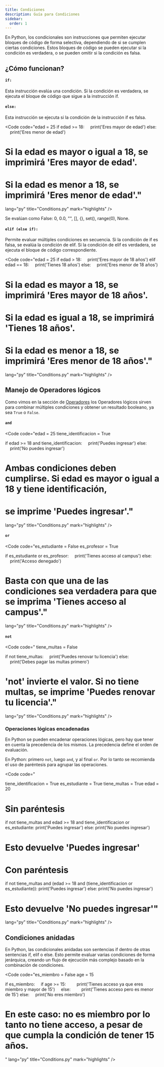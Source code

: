 ```yaml
---
title: Condiciones
description: Guía para Condiciones
sidebar:
  order: 1
---
```




En Python, los condicionales son instrucciones que permiten ejecutar bloques de código de forma selectiva, dependiendo de si se cumplen ciertas condiciones. Estos bloques de código se pueden ejecutar si la condición es verdadera, o se pueden omitir si la condición es falsa. 

## ¿Cómo funcionan?

#### `if:`
Esta instrucción evalúa una condición. Si la condición es verdadera, se ejecuta el bloque de código que sigue a la instrucción if. 

#### `else:`

Esta instrucción se ejecuta si la condición de la instrucción if es falsa. 

<Code 
code="edad = 25
if edad >= 18:
&nbsp;&nbsp;&nbsp;&nbsp;print('Eres mayor de edad')
else:
&nbsp;&nbsp;&nbsp;&nbsp;print('Eres menor de edad')

# Si la edad es mayor o igual a 18, se imprimirá 'Eres mayor de edad'.
# Si la edad es menor a 18, se imprimirá 'Eres menor de edad'." 
       
lang="py" 
title="Conditions.py" 
mark="highlights" />

<Aside type='note'>
  Se evalúan como False: 0, 0.0, "", [], {}, set(), range(0), None.
</Aside>

#### `elif (else if):`

Permite evaluar múltiples condiciones en secuencia. Si la condición de if es falsa, se evalúa la condición de elif. Si la condición de elif es verdadera, se ejecuta el bloque de código correspondiente. 

<Code 
code="edad = 25
if edad > 18:
&nbsp;&nbsp;&nbsp;&nbsp;print('Eres mayor de 18 años')
elif edad == 18:
&nbsp;&nbsp;&nbsp;&nbsp;print('Tienes 18 años')
else:
&nbsp;&nbsp;&nbsp;&nbsp;print('Eres menor de 18 años')

# Si la edad es mayor a 18, se imprimirá 'Eres mayor de 18 años'.
# Si la edad es igual a 18, se imprimirá 'Tienes 18 años'.
# Si la edad es menor a 18, se imprimirá 'Eres menor de 18 años'." 
       
lang="py" 
title="Conditions.py" 
mark="highlights" />

## Manejo de Operadores lógicos

Como vimos en la sección de [Operadores](/es/syntaxbasic/operators/) los Operadores lógicos sirven para combinar múltiples condiciones y obtener un resultado booleano, ya sea `True` o `False`.

#### `and`

<Code 
code="edad = 25
tiene_identificacion = True

if edad >= 18 and tiene_identificacion:
&nbsp;&nbsp;&nbsp;&nbsp;print('Puedes ingresar')
else:
&nbsp;&nbsp;&nbsp;&nbsp;print('No puedes ingresar')

# Ambas condiciones deben cumplirse. Si edad es mayor o igual a 18 **y** tiene identificación, 
# se imprime 'Puedes ingresar'." 
       
lang="py" 
title="Conditions.py" 
mark="highlights" />

#### `or`

<Code 
code="es_estudiante = False
es_profesor = True

if es_estudiante or es_profesor:
&nbsp;&nbsp;&nbsp;&nbsp;print('Tienes acceso al campus')
else:
 &nbsp;&nbsp;&nbsp;&nbsp;print('Acceso denegado')

# Basta con que una de las condiciones sea verdadera para que se imprima 'Tienes acceso al campus'."

       
lang="py" 
title="Conditions.py" 
mark="highlights" />

#### `not`

<Code 
code="
tiene_multas = False

if not tiene_multas:
&nbsp;&nbsp;&nbsp;&nbsp;print('Puedes renovar tu licencia')
else:
&nbsp;&nbsp;&nbsp;&nbsp;print('Debes pagar las multas primero')

# 'not' invierte el valor. Si no tiene multas, se imprime 'Puedes renovar tu licencia'."

       
lang="py" 
title="Conditions.py" 
mark="highlights" />

### Operaciones lógicas encadenadas
En Python se pueden encadenar operaciones lógicas, pero hay que tener en cuenta la precedencia de los mismos.
La precedencia define el orden de evaluación. 

En Python: primero `not`, luego `and`, y al final `or`. Por lo tanto se recomienda el uso de paréntesis para agrupar las operaciones.

<Code 
code="

tiene_identificacion = True
es_estudiante = True
tiene_multas = True
edad = 20

# Sin paréntesis
if not tiene_multas and edad >= 18 and tiene_identificacion or es_estudiante:
    print('Puedes ingresar')
else:
    print('No puedes ingresar')
# Esto devuelve 'Puedes ingresar'


# Con paréntesis 
if not tiene_multas and (edad >= 18 and (tiene_identificacion or es_estudiante)):
    print('Puedes ingresar')
else:
    print('No puedes ingresar')
# Esto devuelve 'No puedes ingresar'"

       
lang="py" 
title="Conditions.py" 
mark="highlights" />


## Condiciones anidadas

En Python, las condicionales anidadas son sentencias if dentro de otras sentencias if, elif o else. Esto permite evaluar varias condiciones de forma jerárquica, creando un flujo de ejecución más complejo basado en la combinación de condiciones. 

<Code 
code="es_miembro = False
age = 15

if es_miembro:
&nbsp;&nbsp;&nbsp;&nbsp;if age >= 15:
&nbsp;&nbsp;&nbsp;&nbsp;&nbsp;&nbsp;&nbsp;&nbsp;print('Tienes acceso ya que eres miembro y mayor de 15')
&nbsp;&nbsp;&nbsp;&nbsp;else:
&nbsp;&nbsp;&nbsp;&nbsp;&nbsp;&nbsp;&nbsp;&nbsp;print('Tienes acceso pero es menor de 15')
else:
&nbsp;&nbsp;&nbsp;&nbsp;print('No eres miembro')
    
# En este caso: no es miembro por lo tanto no tiene acceso, a pesar de que cumpla la condición de tener 15 años.
"
lang="py" 
title="Conditions.py" 
mark="highlights" />
